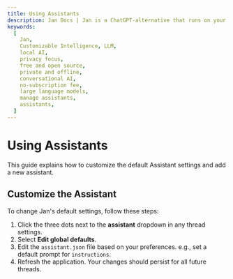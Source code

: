 ```yaml
---
title: Using Assistants
description: Jan Docs | Jan is a ChatGPT-alternative that runs on your own computer, with a local API server.
keywords:
  [
    Jan,
    Customizable Intelligence, LLM,
    local AI,
    privacy focus,
    free and open source,
    private and offline,
    conversational AI,
    no-subscription fee,
    large language models,
    manage assistants,
    assistants,
  ]
---
```




# Using Assistants
This guide explains how to customize the default Assistant settings and add a new assistant.

## Customize the Assistant

To change Jan's default settings, follow these steps:

1. Click the three dots next to the **assistant** dropdown in any thread settings.
2. Select **Edit global defaults**.
3. Edit the `assistant.json` file based on your preferences. e.g., set a default prompt for `instructions`.
4. Refresh the application. Your changes should persist for all future threads.
